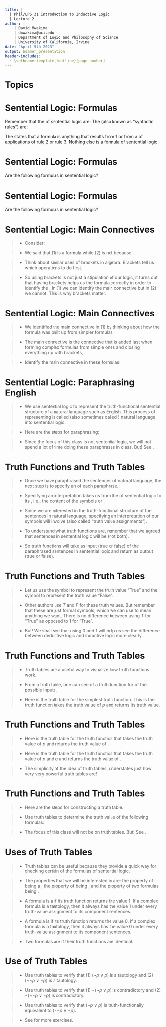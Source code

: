 ```yaml
---
title: | 
  | Phil/LPS 31 Introduction to Inductive Logic
  | Lecture 2
author: |
    | David Mwakima
    | dmwakima@uci.edu
    | Department of Logic and Philosophy of Science
    | University of California, Irvine
date: "April 5th 2023"
output: beamer_presentation
header-includes:
  - \setbeamertemplate{footline}[page number]
---
```


# Topics

\begin{itemize}
\item Sentential Logic: Formulas

\item Sentential Logic: Main connectives

\item Sentential Logic: Paraphrasing English

\item Truth functions and Truth tables

\item Uses of Truth Tables
\end{itemize}

# Sentential Logic: Formulas

Remember that the \textcolor{red}{formal symbols} of sentential logic are:
\begin{enumerate} \item \textcolor{red}{$p$}, \textcolor{red}{$q$}, \textcolor{red}{$r$}, \textcolor{red}{$s$} and \textcolor{red}{$t$} as symbols for sentences. If we need more than 5 symbols (rarely!), then add the following countably many symbols \textcolor{red}{$p_{1}$}, \textcolor{red}{$p_{2}$}, \textcolor{red}{$p_{3}$}, \dots.
\item \textcolor{red}{$\vee$} for "or", \textcolor{red}{$\lnot$} for "not" since the other symbols for "and" and "if..., then..." can be defined from these. (More of this later)
\item \textcolor{red}{$($} for left bracket and \textcolor{red}{$)$} for right bracket.
\end{enumerate}

The \textcolor{red}{transformation rules} (also known as "syntactic rules") are:
\begin{enumerate}
\item Any sentence \textcolor{red}{$p$} is a formula.
\item If \textcolor{red}{$F$} is a formula, then \textcolor{red}{$\lnot F$} is formula.
\item If \textcolor{red}{$F$} is a formula and \textcolor{red}{$G$} is a formula, then \textcolor{red}{$(F \vee G)$} is a formula.
\end{enumerate}

The \textcolor{red}{closure condition} states that a formula is anything that results from 1 or from a \textcolor{red}{finite number} of applications of rule 2 or rule 3. Nothing else is a formula of sentential logic.

# Sentential Logic: Formulas

Are the following formulas in sentential logic? \begin{enumerate} \item $q$ \item $t$ \item $\lnot q$ \item $\lnot \lnot r$ \item $(\lnot \lnot \lnot p \vee q)$ \item $(p \vee (r \vee \lnot q))$ \item $((q \vee (t \vee s)) \vee (r \vee \lnot p))$ \end{enumerate}

# Sentential Logic: Formulas

Are the following formulas in sentential logic? \begin{enumerate} \item $a$ \item $b$ \item $q \lnot$ \item $\lnot r \lnot$ \item $(\lnot \vee \lnot p \vee q)$ \item $p \vee (r \vee \lnot q)$ \item $((q \vee (t \vee s)) \vee r \vee \lnot p)$ \end{enumerate}


# Sentential Logic: Main Connectives

>- Consider: \begin{enumerate} \item $((q \vee (t \vee s)) \vee (r \vee \lnot p))$ \item $((q \vee (t \vee s)) \vee r \vee \lnot p)$ \end{enumerate}

>- We said that (1) is a formula while (2) is not because \textcolor{red}{brackets matter}.

>- Think about similar uses of brackets in algebra. Brackets tell us which operations to do first. \begin{enumerate} \item $((24 \div 2) + 2) - 4 = 10$ 
\item $(24 \div (2 + 2)) - 4 = 2$ \end{enumerate}

>- So using brackets is not just a stipulation of our logic, it turns out that having brackets helps us \textcolor{red}{parse} the formula correctly in order to identify the \textcolor{red}{main connective}. In (1) we can identify the main connective but in (2) we cannot. This is why brackets matter.

# Sentential Logic: Main Connectives

>- We identified the main connective in (1) by thinking about how the formula was built up from simpler formulas. 

>- The main connective is the connective that is added last when forming complex formulas from simple ones and closing everything up with brackets, \textcolor{red}{where applicable}.

>- Identify the main connective in these formulas: \begin{enumerate}
\item $\lnot q$ 
\item $\lnot \lnot r$ 
\item $(\lnot \lnot \lnot p \vee q)$ 
\item $(p \vee (r \vee \lnot q))$
\end{enumerate}


# Sentential Logic: Paraphrasing English

>- We use sentential logic to represent the truth-functional sentential structure of a natural language such as English. This process of representing is called \textcolor{red}{paraphrasing} (also sometimes called \textcolor{red}{translating}) natural language into sentential logic.

>- Here are the steps for paraphrasing: \begin{enumerate}
\item Identify the English sentence truth-functional connectives.
\item Replace them with symbolic connectives.
\item Identify the simplest (atomic) sentential components of the English sentences.
\item Replace each distinct component with a distinct sentence symbol.
\item Use the structure of the English sentence to determine where the parentheses are to be placed.
\end{enumerate}

>- Since the focus of this class is not sentential logic, we will not spend a lot of time doing these paraphrases in class. But! See \textcolor{red}{Homework 1}.

# Truth Functions and Truth Tables

>- Once we have paraphrased the sentences of natural language, the next step is to specify an \textcolor{red}{interpretation} of each paraphrase.

>- Specifying an interpretation takes us from the \textcolor{red}{syntax} of sentential logic to its \textcolor{red}{semantics}, i.e., the content of the symbols or \textcolor{red}{what the symbols mean}.

>- Since we are interested in the truth-functional structure of the sentences in natural language, specifying an interpretation of our symbols will involve \textcolor{red}{truth functions} (also called "truth value assignments").

>- To understand what truth functions are, remember that we agreed that sentences in sentential logic will be \textcolor{red}{unambiguously true or false} (not both). 

>- So truth functions will take as input \textcolor{red}{the truth value} (true or false) of the paraphrased sentences in sentential logic and return as output \textcolor{red}{a unique truth value} (true or false).

# Truth Functions and Truth Tables

>- Let us use the symbol \textcolor{red}{1} to represent the truth value "True" and the symbol \textcolor{red}{0} to represent the truth value "False".

>- Other authors use $T$ and $F$ for these truth values. But remember that these are just formal symbols, which we can use to mean anything we want. There is no difference between using $T$ for "True" as opposed to $1$ for "True".

>- But! We shall see that using $0$ and $1$ will help us see the difference between deductive logic and inductive logic more clearly.

# Truth Functions and Truth Tables

>- Truth tables are a useful way to visualize how truth functions work.

>- From a truth table, one can see \textcolor{red}{the unique output} of a truth function for \textcolor{red}{all} of the possible inputs. 

>- Here is the truth table for the simplest truth function. This is the truth function takes the truth value of $p$ and returns its truth value.\begin{center}
\begin{tabular}{|c || c|}\hline
p &  \\ \hline
1 & \textcolor{red}{1} \\
0 & \textcolor{red}{0} \\
\hline
\end{tabular}
\end{center}

# Truth Functions and Truth Tables

>-  Here is the truth table for the truth function that takes the truth value of $p$ and returns the truth value of \textcolor{red}{$\lnot p$}.\begin{center}
\begin{tabular}{|c || c|}\hline
$p$ & $\lnot p$ \\ \hline
1 & \textcolor{red}{0} \\
0 & \textcolor{red}{1} \\
\hline
\end{tabular}
\end{center}

>- Here is the truth table for the truth function that takes the truth value of $p$ and $q$ and returns the truth value of \textcolor{red}{$(p \vee q)$}.\begin{center}
\begin{tabular}{|c | c || c|}\hline
$p$ & $q$ & $(p \vee q)$ \\ \hline
1 & 1 & \textcolor{red}{1} \\ 
1 & 0 & \textcolor{red}{1} \\ 
0 & 1 & \textcolor{red}{1} \\ 
0 & 0 & \textcolor{red}{0} \\ 
\hline
\end{tabular}
\end{center}

>- The simplicity of the idea of truth tables, understates just how very very powerful truth tables are!

# Truth Functions and Truth Tables

>- Here are the steps for constructing a truth table.\begin{enumerate}
\item Identify all the simple sentences in the paraphrase.
\item Assign all the possible truth values to these sentences.
\item Use \textbf{known} truth functions to write down the truth value of the other \textbf{unknown} truth functions.
\item The truth value of the entire formula will be assigned under the \textbf{main connective} using the truth values from step 3.
\end{enumerate}

>- Use truth tables to determine the truth value of the following formulas:\begin{enumerate} \item $(\lnot p \vee q)$ \item $\lnot(\lnot p \vee \lnot q)$ \end{enumerate}

>- The focus of this class will not be on truth tables. But! See \textcolor{red}{Homework 1}.

# Uses of Truth Tables

>- Truth tables can be useful because they provide a quick way for checking certain \textcolor{red}{properties} of the formulas of sentential logic. 

>- The properties that we will be interested in are: the property of being a \textcolor{red}{tautology}, the property of being \textcolor{red}{contradictory}, and the property of two formulas being \textcolor{red}{truth-functionally equivalent} .

>- A formula is a \textcolor{red}{tautology} if its truth function \textcolor{red}{always} returns the value 1. If a complex formula is a tautology, then it always has the value 1 under every truth-value assignment to its component sentences.

>- A formula is \textcolor{red}{contradictory} if its truth function \textcolor{red}{always} returns the value 0. If a complex formula is a tautology, then it always has the value 0 under every truth-value assignment to its component sentences.

>- Two formulas are \textcolor{red}{truth-functionally equivalent} if their truth functions are identical.

# Use of Truth Tables

>- Use truth tables to verify that (1) $(\lnot p \vee p)$ is a tautology and (2) $(\lnot \lnot p \vee \lnot p)$ is a tautology.

>- Use truth tables to verify that (1) $\lnot (\lnot p \vee p)$ is contradictory and (2) $\lnot( \lnot \lnot p \vee \lnot p)$ is contradictory.

>- Use truth tables to verify that $(\lnot p \vee p)$ is truth-functionally equivalent to $(\lnot \lnot p \vee \lnot p)$.

>- See \textcolor{red}{Homework 2} for more exercises.
















